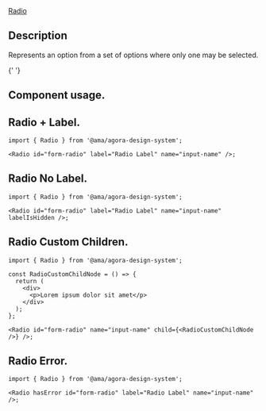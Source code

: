 
<Meta title="Components/Atoms/Radio/Radio Docs" />

<div className="mb-32 text-headings-lg-strong">
  <u>Radio</u>
  <h2 className="text-headings-l-strong mb-8">Description </h2>
  <p className="fs-16">Represents an option from a set of options where only one may be selected.</p>
</div>

{' '}

<h2 className="text-headings-l-strong my-8">Component usage.</h2>
<h2 className="text-headings-l-strong my-8">Radio + Label.</h2>

```tsx
import { Radio } from '@ama/agora-design-system';

<Radio id="form-radio" label="Radio Label" name="input-name" />;
```

<h2 className="text-headings-l-strong my-8">Radio No Label.</h2>

```tsx
import { Radio } from '@ama/agora-design-system';

<Radio id="form-radio" label="Radio Label" name="input-name" labelIsHidden />;
```

<h2 className="text-headings-l-strong my-8">Radio Custom Children.</h2>

```tsx
import { Radio } from '@ama/agora-design-system';

const RadioCustomChildNode = () => {
  return (
    <div>
      <p>Lorem ipsum dolor sit amet</p>
    </div>
  );
};

<Radio id="form-radio" name="input-name" child={<RadioCustomChildNode />} />;
```

<h2 className="text-headings-l-strong my-8">Radio Error.</h2>

```tsx
import { Radio } from '@ama/agora-design-system';

<Radio hasError id="form-radio" label="Radio Label" name="input-name" />;
```
